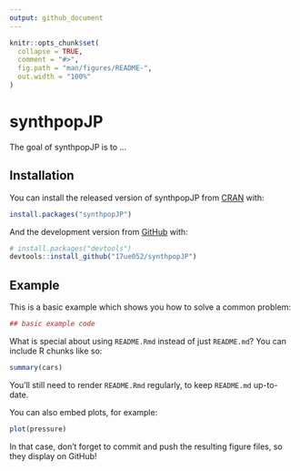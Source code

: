 ```yaml
---
output: github_document
---
```


<!-- README.md is generated from README.Rmd. Please edit that file -->

```r
knitr::opts_chunk$set(
  collapse = TRUE,
  comment = "#>",
  fig.path = "man/figures/README-",
  out.width = "100%"
)
```

# synthpopJP

<!-- badges: start -->
<!-- badges: end -->

The goal of synthpopJP is to ...

## Installation

You can install the released version of synthpopJP from [CRAN](https://CRAN.R-project.org) with:

``` r
install.packages("synthpopJP")
```

And the development version from [GitHub](https://github.com/) with:

``` r
# install.packages("devtools")
devtools::install_github("17ue052/synthpopJP")
```
## Example

This is a basic example which shows you how to solve a common problem:

```r
## basic example code
```

What is special about using `README.Rmd` instead of just `README.md`? You can include R chunks like so:

```r
summary(cars)
```

You'll still need to render `README.Rmd` regularly, to keep `README.md` up-to-date.

You can also embed plots, for example:

```r
plot(pressure)
```

In that case, don't forget to commit and push the resulting figure files, so they display on GitHub!
